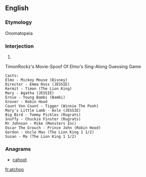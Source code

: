 ==English==

===Etymology===
Onomatopeia

===Interjection===
{{en-interj}}

# {{alternative spelling of|achoo}}
TimonRockz's Movie-Spoof Of Elmo's Sing-Along Guessing Game
 Casts:
 Elmo - Mickey Mouse (Disney)
 Director - Emma Ross (JESSIE)
 Kermit - Timon (The Lion King)
 Mary - Agatha (JESSIE)
 Ernie - Young Bambi (Bambi)
 Grover - Robin Hood
 Count Von Count - Tigger (Winnie The Pooh)
 Mary's Little Lamb - Axle (JESSIE)
 Big Bird - Tommy Pickles (Rugrats)
 Snuffy - Chuckie Finster (Rugrats)
 Mr Johnson - Mike (Monsters Inc)
 Oscar The Grouch - Prince John (Robin Hood)
 Gordon - Uncle Max (The Lion King 1 1/2)
 Susan - Ma (The Lion King 1 1/2)

===Anagrams===
* [[cahoot#English|cahoot]]

[[fr:atchoo]]